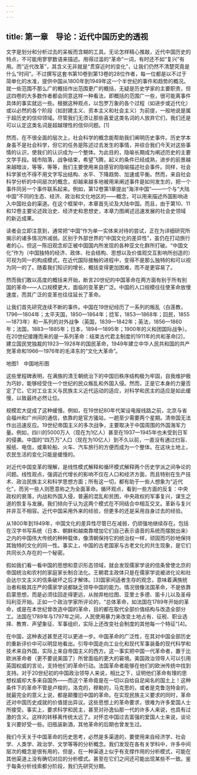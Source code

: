 ```yaml
---
---
---
```

title: 第一章　导论：近代中国历史的透视
---



文字是划分和分析过去的呆板而含糊的工具。无论怎样精心推敲，近代中国历史的特点，不可能用寥寥数语来描述。用得过滥的“革命”一词，有时还不如“复兴”有用。而“近代改革”，其含义无非就是“贯穿近时的变化”，让我们仍然不清楚究竟是什么“时间”。不过撰写这套书第10卷到第13卷的28位作者，每一位都是以不过于简单化的水准，提供中国从1800年到1949年这一个半世纪的事件和趋势的概况。就一些范围不那么广的概括作出范围更广的概括，无疑是历史学家的主要职责，但这四卷的大多数作者都会同意这样一种看法，即概括的范围广一些，很可能离事件具体的事实就远一些。根据这种观点，以包罗万象的各个过程（如进步或近代化）或以必然的各个阶段（如封建主义、资本主义和社会主义）为前提，一般地说是属于超历史的信仰领域。尽管我们无须让那些喜爱这类名词的人放弃它们，我们还是可以认定这类名词是超越理性的信仰问题。[1]

然而，在不很全面的层次上，社会科学的概念能帮助我们阐明历史事件。历史学本身虽不是社会科学，但它的任务是陈述过去发生的事情，并综合我们今天对这些事情的认识，使我们的认识成为一个整体。为此目的，隐喻长期成为阐述历史的主要文学手段。城市陷落，战争结束，希望飞腾，起义的条件已经成熟，进步的前景越来越暗淡，等等，等等，我们主要使用来自感官的隐喻描述社会事件。同样，社会科学家也不得不用文字写出结构、水平、下降趋势、加速或平衡。然而，来自社会科学分析的中间层次的概念，却越来越多地被用来阐述事件是如何发生的，把一个事件同另一个事件联系起来。例如，第12卷第1章提出“海洋中国”——一个与“大陆中国”不同的生态、经济、政治和文化地区的——概念，可以用来描述外国影响进入中国社会的渠道。在这个框架中，本章首先论及大陆中国。而且，由于第10、11和12卷主要论述政治史、经济史和思想史，本章力图阐述迅速发展的社会史领域的新近成果。

读者会立即注意到，通常把“中国”作为单一实体来对待的尝试，正在为详细研究所揭示的诸多情况所减弱。区别于外部世界的“中国文化的差异性”，虽仍在打动旅行者的心，但这一陈旧观念却正被中国国内所发现的各种亚文化群所打破。“中国文化”作为（中国独特的经济、政体、社会结构、思想以及价值观交互影响所创造的）可视为同一的构成模式，在近代国际接触的进程中，变得不是那么独特的和可以视为同一的了。随着我们知识的增长，概括变得更加困难，而不是更容易了。

然而我们敢以高度的概括来开始，断言20世纪的中国革命在两方面有别于所有别国的革命——人口规模更大，面临的变革更广泛。中国的人口规模往往使革命放慢速度，而其广泛的变革也往往延长了革命。

让我们首先研究连续不断的事件。中国在19世纪经历了一系列的叛乱（白莲教，1796—1804年；太平天国，1850—1864年；捻军，1853—1868年；回民，1855—1873年）和一系列的对外战争（英国，1839—1842年；英法，1856—1860年；法国，1883—1885年；日本，1894—1895年；1900年的义和团国际战争）。在20世纪接踵而来的是一系列革命：结束古代君主制度的1911年的共和革命[2]，建立国民党独裁的1923—1928年的国民革命，1949年建立中华人民共和国的共产党革命和1966—1976年的毛泽东的“文化大革命”。



地图1　中国地形图

这些里程碑表明，在满族的清王朝统治下的中国旧秩序结构极为牢固，自我维护极为巧妙，能够经受住一个世纪的民众叛乱和外国入侵。然而，正是它本身的力量否定了它。它对工业主义与民族主义近代运动的适应，对科学和民主的适应是如此缓慢，以致最终必然让位。

规模宏大促成了这种缓慢。例如，在19世纪80年代架设电报线路之前，北京与省会福州和广州间的通信，依靠的是官方骚站，一趟至少需要两个星期。清帝国无法作出迅速反应。19世纪帝国主义的多次战争，主要取决于中国周围的外国海军力量。例如，四川的5000万人（现在为1亿人）甚至在1937—1945年也未受到日军的侵袭。中国的“四万万”人口（现在为10亿人）到不久以前，一直没有通过扫盲、报纸、电信，或乘轮船、火车、汽车旅行的方便而成为一个整体。在这块土地上，农民生活的变化只能是缓慢的。

对近代中国变革的理解，是线性模式解释和循环模式解释两个历史学派之间争论的问题。线性观点，强调近代增长的影响不仅在人口和经济方面，而且特别在生产技术、政治民族主义和科学思想方面；所有这一切，都有助于一些人想象为“近代化”，而另一些人则愿意称之为全面革命。循环观点，看到一些方面的反复：中央政权的衰落，内战和外国入侵，普遍的混乱和贫困，中央政权的军事复兴，谋生之道的恢复与发展。我们倾向于认为这两个模式在不同结合中相互交叉。革新与复兴并非互不相容。近代中国采用外来的经验，但更多的还是采用自身过去的经验。

从1800年到1949年，中国文化的差异性尽管已在减弱，仍顽强地继续存在。包括在汉字书写系统（日本、朝鲜和越南靠增加它们自己表示语音的系统而摆脱出来）之内的中国伟大传统的种种载体，像清朝保持它的统治权一样，顽固而巧妙地保持其独特的文化的同一性。事实上，中国的古老国家与古老文化的共生现象，是它们共同长久存在的一个秘密。

假如我们看一看中国的思想和意识形态领域，就会发现儒家学说的信条曾使北京的帝国统治和农村的家庭家长制合法化。王朝君主政体只是在儒家学说被进化论和社会达尔文主义的信条破坏之后才解体。[3]国家间适者生存的观念，意味着满族统治者和极其庄严的儒家学说都缺乏领导中国的能力。情况很像法国革命，不是依靠启蒙思想，而是必须往回走得更远，从抛弃柏拉图、亚里士多德、笛卡儿以及圣母玛利亚开始。正如一个政治学家所评论的，“总体革命，如法国在1789年开始的革命，或是在本世纪曾改造中国的革命，目的都在取代全部价值结构与改造全部分工。法国在1789年与1797年之间，人民使用暴力来改变土地占有、征税、职业选择、教育、声望象征、军事组织，实际上还改变社会制度的其他每一个特征”[4]。

在中国，这种表述甚至还可以更进一步。中国革命的广泛性，在其对中国全部历史的重新评价中可以明显地看出。引导中国走向工业化和现代军事装备的现代科学和技术来自外国，实际上来自帝国主义的西方。这一事实把中国一代革命者，置于比欧洲革命者（更不要说美国了）所曾面临的更大的窘境。美国政治领导人可以引用英国权威的言论，支持他们的革命行动。法国革命者能够在他们的欧洲传统中找到支持。对于20世纪初的中国政治领导人来说，相比之下，证明他们革命有理的思想权威却大多来自国外——而这个革命竟是在一切以自给自足闻名的国土上！这种条件下的革命不管是卢梭的，洛克的，穆勒的，马克思的，或者是克鲁泡特金的，就最完全的意义上说，都是颠覆旧中国的革命。在实现民族主义要求的同时，革命还对中国历史成就的价值提出异议。这些思想上的革命要求，很难为许多爱国人士所接受。事实上，要求科学和民主，甚至对孙逸仙那一代的许多人来说，也具有过激的含义。这样的转移离传统太远了。对怀恋中国过去富强的爱国人士来说，谈论复兴要好受一些。旧瓶装新酒，其他革命的后期也曾发生过。

我们今天关于中国革命的历史思考，必然是多渠道的，要使用来自经济学、社会学、人类学、政治学、文学等等的分析概念。我们发现在各有关学科中，许多中间层次的概念是很有用的，但是，在一种渠道上似乎有支撑作用的分析模式，可能在其他渠道上没有确切对应的分析模式。甚至在它们之间还可能出现某些不一致。鉴于每条分析线索都分阶段，我们先研究分期。